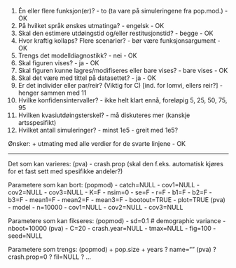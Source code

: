 
1. Én eller flere funksjon(er)? - to (ta vare på simuleringene fra pop.mod.) - OK
2. På hvilket språk ønskes utmatinga? - engelsk - OK
3. Skal den estimere utdøingstid og/eller restitusjonstid? - begge - OK
4. Hvor kraftig kollaps? Flere scenarier? - bør være funksjonsargument - OK
5. Trengs det modelldiagnostikk? - nei - OK
6. Skal figuren vises? - ja - OK
7. Skal figuren kunne lagres/modifiseres eller bare vises? - bare vises - OK
8. Skal det være med tittel på datasettet? - ja - OK
9. Er det individer eller par/reir? (Viktig for C) [ind. for lomvi, ellers reir?] - henger sammen med 11
10. Hvilke konfidensintervaller? - ikke helt klart ennå, foreløpig 5, 25, 50, 75, 95
11. Hvilken kvasiutdøingsterskel? - må diskuteres mer (kanskje artsspesifikt)
12. Hvilket antall simuleringer? - minst 1e5 - greit med 1e5?

Ønsker:
+ utmating med alle verdier for de svarte linjene - OK


---

Det som kan varieres:
(pva)
- crash.prop (skal den f.eks. automatisk kjøres for et fast sett med spesifikke andeler?)


Parametere som kan bort:
(popmod)
- catch=NULL
- cov1=NULL
- cov2=NULL
- cov3=NULL
- K=F
- nsim=0
- se=F
- r=F
- b1=F
- b2=F
- b3=F
- mean1=F
- mean2=F
- mean3=F
- bootout=TRUE
- plot=TRUE
(pva)
- model
- n=10000
- cov1=NULL
- cov2=NULL
- cov3=NULL


Parametere som kan fikseres:
(popmod)
- sd=0.1 #  demographic variance
- nboot=10000
(pva)
- C=20
- crash.year=NULL
- tmax=NULL
- fig=100
- seed=NULL


Parametere som trengs:
(popmod)
+ pop.size
+ years
? name=""
(pva)
? crash.prop=0
? fil=NULL
? ...


